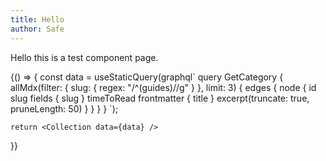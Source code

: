 ```yaml
---
title: Hello
author: Safe
---
```



Hello this is a test component page.

<div>{() => {
    const data = useStaticQuery(graphql`
		query GetCategory {
			allMdx(filter: { slug: { regex: "/^(guides)//g" } }, limit: 3) {
				edges {
					node {
						id
						slug
						fields {
							slug
						}
						timeToRead
						frontmatter {
							title
						}
						excerpt(truncate: true, pruneLength: 50)
					}
				}
			}
		}
	`);

    return <Collection data={data} />

}}</div>
